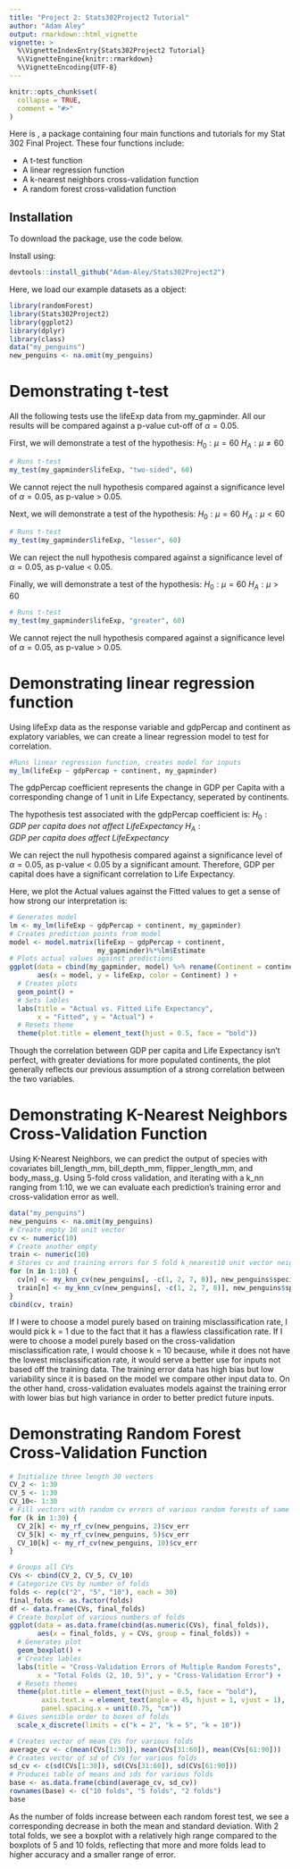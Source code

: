 ```yaml
---
title: "Project 2: Stats302Project2 Tutorial"
author: "Adam Aley" 
output: rmarkdown::html_vignette
vignette: >
  %\VignetteIndexEntry{Stats302Project2 Tutorial}
  %\VignetteEngine{knitr::rmarkdown}
  %\VignetteEncoding{UTF-8}
---
```


```r
knitr::opts_chunk$set(
  collapse = TRUE,
  comment = "#>"
)
```

Here is \texttt{Stats302Project2}, a package containing four main functions 
and tutorials for my Stat 302 Final Project. These four functions include:

- A t-test function
- A linear regression function
- A k-nearest neighbors cross-validation function
- A random forest cross-validation function

## Installation

To download the \texttt{Stats302Project2} package, use the code below.

Install \texttt{Stats302Project2} using:

```r
devtools::install_github("Adam-Aley/Stats302Project2")
```

Here, we load our example datasets as a \texttt{gapminder} object:
```r
library(randomForest)
library(Stats302Project2)
library(ggplot2)
library(dplyr)
library(class)
data("my_penguins")
new_penguins <- na.omit(my_penguins)
```

# Demonstrating t-test

All the following tests use the lifeExp data from my_gapminder.
All our results will be compared against a p-value cut-off of $\alpha = 0.05$.

First, we will demonstrate a test of the hypothesis:
$H_0 : \mu = 60$
$H_A : \mu \neq 60$
```r
# Runs t-test
my_test(my_gapminder$lifeExp, "two-sided", 60)
```

We cannot reject the null hypothesis compared against a significance level of
$\alpha = 0.05$, as p-value > 0.05.

Next, we will demonstrate a test of the hypothesis:
$H_0 : \mu = 60$
$H_A : \mu < 60$
```r
# Runs t-test
my_test(my_gapminder$lifeExp, "lesser", 60)
```

We can reject the null hypothesis compared against a significance level 
of $\alpha = 0.05$, as p-value < 0.05.

Finally, we will demonstrate a test of the hypothesis:
$H_0 : \mu = 60$
$H_A : \mu > 60$
```r
# Runs t-test
my_test(my_gapminder$lifeExp, "greater", 60)
```

We cannot reject the null hypothesis compared against a significance level of
$\alpha = 0.05$, as p-value > 0.05.


# Demonstrating linear regression function

Using lifeExp data as the response variable and gdpPercap and continent as 
explatory variables, we can create a linear regression model to test for 
correlation. 

```r
#Runs linear regression function, creates model for inputs
my_lm(lifeExp ~ gdpPercap + continent, my_gapminder)
```


The gdpPercap coefficient represents the change in GDP per Capita with a 
corresponding change of 1 unit in Life Expectancy, seperated by continents.

The hypothesis test associated with the gdpPercap coefficient is:
$H_0 : GDP \ per \ capita \  does \ not \ affect \ Life Expectancy$
$H_A : GDP \ per \ capita \ does \ affect \ Life Expectancy$

We can reject the null hypothesis compared against a significance level 
of $\alpha = 0.05$, as p-value < 0.05 by a significant amount. Therefore,
GDP per capital does have a significant correlation to Life Expectancy.

Here, we plot the Actual values against the Fitted values to get a sense of how
strong our interpretation is:

```r
# Generates model
lm <- my_lm(lifeExp ~ gdpPercap + continent, my_gapminder)
# Creates prediction points from model
model <- model.matrix(lifeExp ~ gdpPercap + continent,
                      my_gapminder)%*%lm$Estimate
# Plots actual values against predictions
ggplot(data = cbind(my_gapminder, model) %>% rename(Continent = continent), 
       aes(x = model, y = lifeExp, color = Continent) ) +
  # Creates plots
  geom_point() +
  # Sets lables
  labs(title = "Actual vs. Fitted Life Expectancy", 
       x = "Fitted", y = "Actual") +
  # Resets theme
  theme(plot.title = element_text(hjust = 0.5, face = "bold"))
```

Though the correlation between GDP per capita and Life Expectancy isn't perfect,
with greater deviations for more populated continents, the plot generally
reflects our previous assumption of a strong correlation between the two variables. 

# Demonstrating K-Nearest Neighbors Cross-Validation Function

Using K-Nearest Neighbors, we can predict the output of species with covariates bill_length_mm, bill_depth_mm, flipper_length_mm, and body_mass_g. 
Using 5-fold cross validation, and iterating with a k_nn ranging from 1:10, we
we can evaluate each prediction's training error and cross-validation error as 
well. 

```r
data("my_penguins")
new_penguins <- na.omit(my_penguins)
# Create empty 10 unit vector
cv <- numeric(10)
# Create another empty 
train <- numeric(10)
# Stores cv and training errors for 5 fold k_nearest10 unit vector neighbors from 1 to 10
for (n in 1:10) {
  cv[n] <- my_knn_cv(new_penguins[, -c(1, 2, 7, 8)], new_penguins$species, n, 5)$cv_err
  train[n] <- my_knn_cv(new_penguins[, -c(1, 2, 7, 8)], new_penguins$species, n, 5)$train_err
}
cbind(cv, train)
``` 

If I were to choose a model purely based on training misclassification rate, I would pick k = 1 due to the fact that it has a flawless classification rate. If I were to choose a model purely based on the cross-validation misclassification rate, I would choose k = 10 because, while it does not have the lowest misclassification rate, it would serve a better use for inputs not based off the training data. The training error data has high bias but low variability since it is based on the model we compare other input data to. On the other hand, cross-validation evaluates models against the training error with lower bias but high variance in order to better predict future inputs. 

# Demonstrating Random Forest Cross-Validation Function

```r
# Initialize three length 30 vectors
CV_2 <- 1:30
CV_5 <- 1:30
CV_10<- 1:30
# Fill vectors with random cv errors of various random forests of same folds
for (k in 1:30) {
  CV_2[k] <- my_rf_cv(new_penguins, 2)$cv_err
  CV_5[k] <- my_rf_cv(new_penguins, 5)$cv_err
  CV_10[k] <- my_rf_cv(new_penguins, 10)$cv_err 
}
```

```r
# Groups all CVs
CVs <- cbind(CV_2, CV_5, CV_10)
# Categorize CVs by number of folds
folds <- rep(c("2", "5", "10"), each = 30)
final_folds <- as.factor(folds)
df <- data.frame(CVs, final_folds)
# Create boxplot of various numbers of folds
ggplot(data = as.data.frame(cbind(as.numeric(CVs), final_folds)), 
       aes(x = final_folds, y = CVs, group = final_folds)) +
  # Generates plot
  geom_boxplot() +
  # Creates lables
  labs(title = "Cross-Validation Errors of Multiple Random Forests", 
       x = "Total Folds (2, 10, 5)", y = "Cross-Validation Error") +
  # Resets themes
  theme(plot.title = element_text(hjust = 0.5, face = "bold"), 
        axis.text.x = element_text(angle = 45, hjust = 1, vjust = 1),
        panel.spacing.x = unit(0.75, "cm")) 
# Gives sensible order to boxes of folds
  scale_x_discrete(limits = c("k = 2", "k = 5", "k = 10"))
```



```r
# Creates vector of mean CVs for various folds
average_cv <- c(mean(CVs[1:30]), mean(CVs[31:60]), mean(CVs[61:90]))
# Creates vector of sd of CVs for various folds
sd_cv <- c(sd(CVs[1:30]), sd(CVs[31:60]), sd(CVs[61:90]))
# Produces table of means and sds for various folds
base <- as.data.frame(cbind(average_cv, sd_cv))
rownames(base) <- c("10 folds", "5 folds", "2 folds")
base
```

As the number of folds increase between each random forest test, we see a corresponding decrease in both the mean and standard deviation. With 2 total folds, we see a boxplot with a relatively high range compared to the boxplots of 5 and 10 folds, reflecting that more and more folds lead to higher accuracy and a smaller range of error. 





